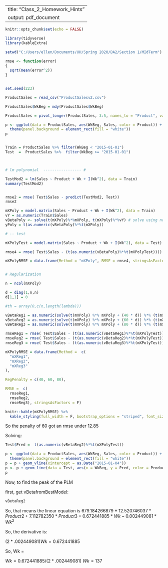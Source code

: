 
---
title: "Class_2_Homework_Hints"
output: pdf_document
---


```r
knitr::opts_chunk$set(echo = FALSE)
```

```r

library(tidyverse)
library(kableExtra)

```


```r


setwd("C:/Users/ellen/Documents/UH/Spring 2020/DA2/Section 1/MIdTerm")

rmse <- function(error)
{
  sqrt(mean(error^2))
}


set.seed(223)

ProductSales = read_csv("ProductSalesv2.csv")

ProductSales$WkBeg = mdy(ProductSales$WkBeg)

ProductSales = pivot_longer(ProductSales, 3:5, names_to = "Product", values_to = "Sales")

p <- ggplot(data = ProductSales, aes(WkBeg, Sales, color = Product)) + geom_point() +
  theme(panel.background = element_rect(fill = "white")) 
p


Train = ProductSales %>% filter(WkBeg < "2015-01-01")
Test  =  ProductSales %>%  filter(WkBeg >= "2015-01-01")



# lm polynomial  ----------------- #

TestMod2 = lm(Sales ~ Product + Wk + I(Wk^2), data = Train)
summary(TestMod2)


rmse2 = rmse( Test$Sales - predict(TestMod2, Test))
rmse2

```


```r

mXPoly = model.matrix(Sales ~ Product + Wk + I(Wk^2), data = Train)
vY = as.numeric(Train$Sales)
vBetaPoly <- solve(t(mXPoly)%*%mXPoly, t(mXPoly)%*%vY) # solve using normal equations                    
yPoly = t(as.numeric(vBetaPoly)%*%t(mXPoly))

# -- test

mXPolyTest = model.matrix(Sales ~ Product + Wk + I(Wk^2), data = Test)

rmse4 = rmse( Test$Sales - (t(as.numeric(vBetaPoly)%*%t(mXPolyTest))))

mXPolyRMSE = data.frame(Method = "mXPoly", RMSE = rmse4, stringsAsFactors = F)


# Regularization

n = ncol(mXPoly)

d = diag(1,n,n)
d[1,1] = 0

#th = array(0,c(n,length(lambda)))

vBetaReg1 = as.numeric(solve(t(mXPoly) %*% mXPoly + (40 * d)) %*% (t(mXPoly) %*% vY))
vBetaReg2 = as.numeric(solve(t(mXPoly) %*% mXPoly + (60 * d)) %*% (t(mXPoly) %*% vY))
vBetaReg3 = as.numeric(solve(t(mXPoly) %*% mXPoly + (80 * d)) %*% (t(mXPoly) %*% vY))

rmseReg1 = rmse( Test$Sales - (t(as.numeric(vBetaReg1)%*%t(mXPolyTest))))
rmseReg2 = rmse( Test$Sales - (t(as.numeric(vBetaReg2)%*%t(mXPolyTest))))
rmseReg3 = rmse( Test$Sales - (t(as.numeric(vBetaReg3)%*%t(mXPolyTest))))

mXPolyRMSE = data.frame(Method =  c(
  "mXReg1",
  "mXReg2",
  "mXReg3"
),

RegPenalty = c(40, 60, 80),

RMSE =  c(
  rmseReg1,
  rmseReg2,
  rmseReg3), stringsAsFactors = F)

knitr::kable(mXPolyRMSE) %>%
  kable_styling(full_width = F, bootstrap_options = "striped", font_size = 9)

```
So the penalty of 60 got an rmse under 12.85

Solving:

```r

Test$Pred =  t(as.numeric(vBetaReg2)%*%t(mXPolyTest))

p <- ggplot(data = ProductSales, aes(WkBeg, Sales, color = Product)) + geom_point(alpha = .2) +
  theme(panel.background = element_rect(fill = "white")) 
p = p + geom_vline(xintercept = as.Date("2015-01-04"))
p <- p + geom_line(data = Test, aes(x = WkBeg, y = Pred, color = Product), size = 1) 
p


```
Now, to find the peak of the PLM

first, get vBetafromBestModel:

```r

vBetaReg2

```


So, that means the linear equation is $679.184266879 + 12.520746037*Product2 +  7.112782350*Product3 + 0.672441885*Wk -0.002449081*Wk^2$

So, the derivative is:

$(2*.002449081)Wk = 0.672441885$ 

So, Wk = 

$Wk = 0.672441885/(2*.002449081)$
$Wk = 137$




